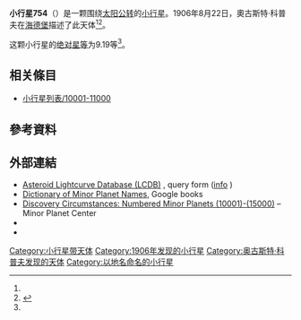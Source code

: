 {{Infobox planet
 | minorplanet     = yes
 | name            = 754 Malabar
 | background      = #D6D6D6
 | image = 
 | image_size      = 
 | caption         =
 | discovery_ref   =  <ref name="MPC-object" />
 | discoverer      = [[奧古斯特·科普夫|奧古斯特·科普夫]]
 | discovery_site  = [[海德堡|海德堡]]
 | discovered      = 1906年8月22日
 | mpc_name        = 754 Malabar
 | alt_names       = 754 Malabar
 | pronounced      = 
 | named_after     = <ref name="MPC-object" />
 | mp_category     = [[主帶小行星|主帶小行星]] <ref name="MPC-object" /><ref name="jpldata" />
 | orbit_ref       = <ref name="a">[http://ssd.jpl.nasa.gov/sbdb.cgi?sstr=754 754] {{Wayback|url=http://ssd.jpl.nasa.gov/sbdb.cgi?sstr=754 |date=20200803081015 }}，小行星數據庫瀏覽器（JPL Small-Body Database Browser）－[[美国国家航空航天局|美国国家航空航天局]]喷气推进实验室</ref>
 | epoch           = 2018-03-23.0（[[儒略日|JD]] 2458200.5）
 | uncertainty     = 0
 | observation_arc = 
 | aphelion = {{convert|3.134|AU|km|3|abbr=on|lk=out}}
 | perihelion      = {{convert|2.8442854|AU|km|3|abbr=on}}
 | semimajor       = 2.9891172
 | eccentricity    = 0.0484530
 | period          = 5.17[[儒略年|yr]]
 | mean_anomaly    = 80.03113[[度|°]]
 | mean_motion     = {{Deg2DMS|0.19071700|sup=ms}} / day
 | inclination     = 24.55393
 | asc_node        = 180.04351°
 | arg_peri        = 303.48984
 | mean_diameter   = 
 | rotation        = 
 | albedo          =
 | spectral_type   =
 | abs_magnitude   = 9.19<ref name="jpldata" />
}}
'''小行星754'''（{{lang-en|754 Malabar}}）是一颗围绕[[太阳|太阳]][[公转|公转]]的[[小行星|小行星]]。1906年8月22日，奧古斯特·科普夫在[[海德堡|海德堡]]描述了此天体<ref name="a" /><ref>{{cite news|title=小行星列表|url=http://cfa-www.harvard.edu/iau/lists/NumberedMPs.txt|accessdate=2018-10-19|newspaper=哈佛大学|archive-date=2008-05-17|archive-url=https://web.archive.org/web/20080517010638/http://cfa-www.harvard.edu/iau/lists/NumberedMPs.txt|dead-url=no}}</ref>。

这颗小行星的[[绝对星等|绝对星等]]为9.19等<ref name="a" />。

== 相关條目 ==
*[[小行星列表/10001-11000|小行星列表/10001-11000]]

== 參考資料 ==
{{reflist|refs=

<ref name="jpldata">{{cite web
 |type         = 2018-01-26 last obs.
 |title        = JPL Small-Body Database Browser:754 Malabar-754 Malabar
 |url          = https://ssd.jpl.nasa.gov/sbdb.cgi?sstr=754
 |publisher    = [[Jet_Propulsion_Laboratory|Jet Propulsion Laboratory]]
 |accessdate   = 28 March 2018
 |archive-date = 2020-08-15
 |archive-url  = https://web.archive.org/web/20200815062853/https://ssd.jpl.nasa.gov/sbdb.cgi?sstr=754
 |dead-url     = no
}}</ref>

<ref name="MPC-object">{{cite web
  |title      = 754 Malabar
  |work      = Minor Planet Center
  |url      = https://www.minorplanetcenter.net/db_search/show_object?object_id=754
  |accessdate      = 28 March 2018
  |archive-date      = 2016-03-04
  |archive-url      = https://web.archive.org/web/20160304114612/http://minorplanetcenter.net/db_search/show_object?object_id=754
  |dead-url      = no
  }}</ref>

}}

==  外部連結 ==
* [http://www.minorplanet.info/PHP/lcdbsummaryquery.php Asteroid Lightcurve Database (LCDB)] {{Wayback|url=http://www.minorplanet.info/PHP/lcdbsummaryquery.php |date=20171210173955 }}, query form ([http://www.minorplanet.info/lightcurvedatabase.html info] {{Wayback|url=http://www.minorplanet.info/lightcurvedatabase.html |date=20171216050541 }})
* [https://books.google.com/books?id=aeAg1X7afOoC&pg Dictionary of Minor Planet Names], Google books
* [http://www.minorplanetcenter.net/iau/lists/NumberedMPs010001.html Discovery Circumstances: Numbered Minor Planets (10001)-(15000)] {{Wayback|url=http://www.minorplanetcenter.net/iau/lists/NumberedMPs010001.html |date=20180612162317 }} – Minor Planet Center
* {{AstDys|754}}
* {{JPL small body}}

{{Minor Planet Number|[[小行星753|小行星753]]|[[小行星755|小行星755]]}}
{{小天体}}

[[Category:小行星带天体|Category:小行星带天体]]
[[Category:1906年发现的小行星|Category:1906年发现的小行星]]
[[Category:奥古斯特·科普夫发现的天体|Category:奥古斯特·科普夫发现的天体]]
[[Category:以地名命名的小行星|Category:以地名命名的小行星]]


{{beltasteroid-stub}}